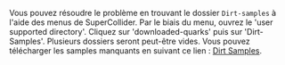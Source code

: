 Vous pouvez résoudre le problème en trouvant le dossier <code>Dirt-samples</code> à l'aide des menus de SuperCollider. Par le biais du menu, ouvrez le 'user supported directory'. Cliquez sur 'downloaded-quarks' puis sur 'Dirt-Samples'. Plusieurs dossiers seront peut-être vides. Vous pouvez télécharger les samples manquants en suivant ce lien : [[https://github.com/musikinformatik/Dirt-Samples | Dirt Samples]].